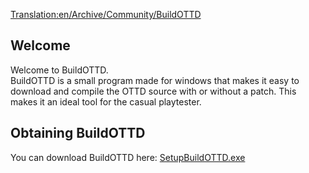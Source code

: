 [[Translation:en/Archive/Community/BuildOTTD]]
== Welcome ==

Welcome to BuildOTTD.<br>
BuildOTTD is a small program made for windows that makes it easy to download and compile the OTTD source with or without a patch.
This makes it an ideal tool for the casual playtester.

== Obtaining BuildOTTD ==
You can download BuildOTTD here: [http://rapidshare.com/files/31876033/SetupBuildOTTD.exe.html SetupBuildOTTD.exe]